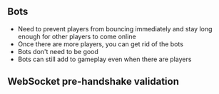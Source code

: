 ## Bots

- Need to prevent players from bouncing immediately and stay long enough for other players to come online
- Once there are more players, you can get rid of the bots
- Bots don't need to be good
- Bots can still add to gameplay even when there are players

## WebSocket pre-handshake validation
